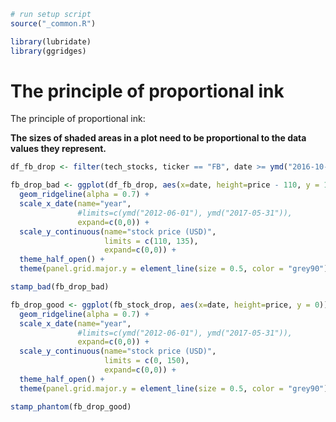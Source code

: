 ```r
# run setup script
source("_common.R")

library(lubridate)
library(ggridges)
```


# The principle of proportional ink {#proportional-ink}

The principle of proportional ink:

**The sizes of shaded areas in a plot need to be proportional to the data values they represent.**
```r
df_fb_drop <- filter(tech_stocks, ticker == "FB", date >= ymd("2016-10-21") & date < ymd("2017-01-20"))

fb_drop_bad <- ggplot(df_fb_drop, aes(x=date, height=price - 110, y = 110)) +
  geom_ridgeline(alpha = 0.7) +
  scale_x_date(name="year",
               #limits=c(ymd("2012-06-01"), ymd("2017-05-31")),
               expand=c(0,0)) + 
  scale_y_continuous(name="stock price (USD)",
                     limits = c(110, 135),
                     expand=c(0,0)) +
  theme_half_open() +
  theme(panel.grid.major.y = element_line(size = 0.5, color = "grey90"))

stamp_bad(fb_drop_bad)
```

```r
fb_drop_good <- ggplot(fb_stock_drop, aes(x=date, height=price, y = 0)) +
  geom_ridgeline(alpha = 0.7) +
  scale_x_date(name="year",
               #limits=c(ymd("2012-06-01"), ymd("2017-05-31")),
               expand=c(0,0)) + 
  scale_y_continuous(name="stock price (USD)",
                     limits = c(0, 150),
                     expand=c(0,0)) +
  theme_half_open() +
  theme(panel.grid.major.y = element_line(size = 0.5, color = "grey90"))

stamp_phantom(fb_drop_good)
```
